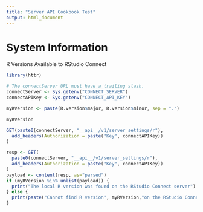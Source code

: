 ```yaml
---
title: "Server API Cookbook Test"
output: html_document
---
```


# System Information

R Versions Available to RStudio Connect 

```r
library(httr)

# The connectServer URL must have a trailing slash.
connectServer <- Sys.getenv("CONNECT_SERVER")
connectAPIKey <- Sys.getenv("CONNECT_API_KEY")

myRVersion <- paste(R.version$major, R.version$minor, sep = ".")

myRVersion
```


```r
GET(paste0(connectServer, "__api__/v1/server_settings/r"),
  add_headers(Authorization = paste("Key", connectAPIKey))
)
```

```r
resp <- GET(
  paste0(connectServer, "__api__/v1/server_settings/r"),
  add_headers(Authorization = paste("Key", connectAPIKey))
)
payload <- content(resp, as="parsed")
if (myRVersion %in% unlist(payload)) {
  print("The local R version was found on the RStudio Connect server")
} else {
  print(paste("Cannot find R version", myRVersion,"on the RStudio Connect server"))
}
```


